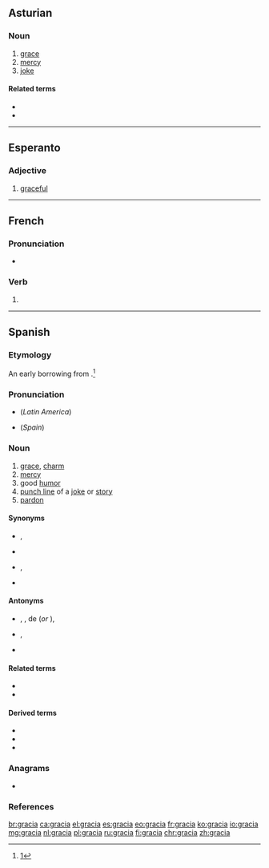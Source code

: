 {{also|Gracia|gràcia|gràçia}}
==Asturian==
{{wikipedia|lang=ast}}

===Noun===
{{ast-noun|f|gracies}}

# [[grace]]
# [[mercy]]
# [[joke]]

====Related terms====
* {{l|ast|dar gracia}}
* {{l|ast|gracies}}

----

==Esperanto==

===Adjective===
{{eo-head}}

# [[graceful]]

----

==French==

===Pronunciation===
* {{IPA|/ɡʁasja/|lang=fr}}

===Verb===
{{fr-verb-form}}

# {{inflection of|gracier||3|s|phis|lang=fr}}

----

==Spanish==
{{wikipedia|lang=es}}

===Etymology===
An early borrowing from {{der|es|la|grātia}}.<ref>[http://www6.ocn.ne.jp/~wil/kjtj07.12.13.pdf]</ref>

===Pronunciation===
* {{IPA|/ˈɡrasja/|lang=es}} (''Latin America'')
* {{IPA|/ˈɡraθja/|lang=es}} (''Spain'')

===Noun===
{{es-noun|f}}

# [[grace]], [[charm]]
# [[mercy]]
# good [[humor]]
# [[punch line]] of a [[joke]] or [[story]]
# [[pardon]]

====Synonyms====
* {{sense|charm}} {{l|es|carisma}}, {{l|es|encanto}}
* {{sense|humor}} {{l|es|buen humor}}
* {{sense|punch line}} {{l|es|punto}}, {{l|es|chiste}}
* {{sense|pardon, mercy}} {{l|es|perdón}}

====Antonyms====
* {{sense|charm}} {{l|es|desencanto}}, {{l|es|insipidez}}, {{l|es|falta}} de {{l|es|gracia}} (''or'' {{l|es|encanto}}), {{l|es|desgracia}}
* {{sense|humor}} {{l|es|mal humor}}, {{l|es|insulsez}}
* {{sense|pardon, mercy}} {{l|es|condena}}

====Related terms====
* {{l|es|gracias}}
* {{l|es|gracioso}}

====Derived terms====
* {{l|es|agraciar}}
* {{l|es|desgracia}}
* {{l|es|Graciela}}

===Anagrams===
* {{l|es|García}}

===References===
<references/>

[[br:gracia]]
[[ca:gracia]]
[[el:gracia]]
[[es:gracia]]
[[eo:gracia]]
[[fr:gracia]]
[[ko:gracia]]
[[io:gracia]]
[[mg:gracia]]
[[nl:gracia]]
[[pl:gracia]]
[[ru:gracia]]
[[fi:gracia]]
[[chr:gracia]]
[[zh:gracia]]